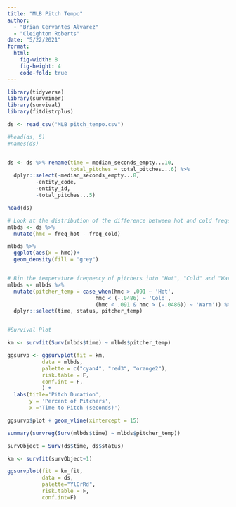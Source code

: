 ```yaml
---
title: "MLB Pitch Tempo"
author: 
  - "Brian Cervantes Alvarez"
  - "Cleighton Roberts"
date: "5/22/2021"
format: 
  html:
    fig-width: 8
    fig-height: 4
    code-fold: true
---
```


```r
library(tidyverse)
library(survminer)
library(survival)
library(fitdistrplus)
```


```r
ds <- read_csv("MLB pitch_tempo.csv")

#head(ds, 5)
#names(ds)


ds <- ds %>% rename(time = median_seconds_empty...10,
                    total_pitches = total_pitches...6) %>%
  dplyr::select(-median_seconds_empty...8,
         -entity_code, 
         -entity_id,
         -total_pitches...5)

head(ds)

```



```r
# Look at the distribution of the difference between hot and cold freqs
mlbds <- ds %>%
  mutate(hmc = freq_hot - freq_cold) 

mlbds %>%
  ggplot(aes(x = hmc))+
  geom_density(fill = "grey")


# Bin the temperature frequency of pitchers into "Hot", "Cold" and "Warm"
mlbds <- mlbds %>% 
  mutate(pitcher_temp = case_when(hmc > .091 ~ 'Hot',
                            hmc < (-.0486) ~ 'Cold',
                            (hmc < .091 & hmc > (-.0486)) ~ 'Warm')) %>%
  dplyr::select(time, status, pitcher_temp) 


#Survival Plot

km <- survfit(Surv(mlbds$time) ~ mlbds$pitcher_temp)

ggsurvp <- ggsurvplot(fit = km,
           data = mlbds, 
           palette = c("cyan4", "red3", "orange2"),
           risk.table = F,
           conf.int = F,
           ) + 
  labs(title='Pitch Duration',
       y = 'Percent of Pitchers',
       x ='Time to Pitch (seconds)') 

ggsurvp$plot + geom_vline(xintercept = 15)

summary(survreg(Surv(mlbds$time) ~ mlbds$pitcher_temp))

```



```r

survObject = Surv(ds$time, ds$status)

km <- survfit(survObject~1)

ggsurvplot(fit = km_fit,
           data = ds, 
           palette="YlOrRd",
           risk.table = F,
           conf.int=F)

```




